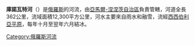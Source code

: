 '''庫諾瓦特河'''（{{lang-ru|Кунова́т}}）是[[俄羅斯|俄羅斯]]的河流，由[[亞馬爾-涅涅茨自治區|亞馬爾-涅涅茨自治區]]負責管轄，河道全長362公里，流域面積12,300平方公里，河水主要來自雨水和融雪，流經[[西西伯利亞平原|西西伯利亞平原]]，每年十月至翌年六月結冰。

{{鄂畢河}}

[[Category:俄羅斯河流|Category:俄羅斯河流]]

{{Russia-geo-stub}}